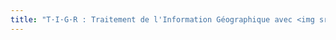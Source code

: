 ```yaml
---
title: "T·I·G·R : Traitement de l'Information Géographique avec <img src='img/R.png' style='display: inline-block;width:5%;' />"
---
```

